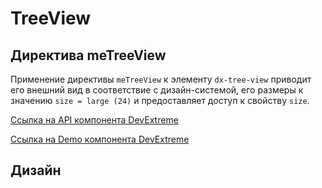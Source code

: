 
<Meta name="TreeView Documentation" of={treeViewStories} />

# TreeView

## Директива meTreeView

Применение директивы `meTreeView` к элементу `dx-tree-view` приводит его внешний вид в соответствие с дизайн-системой, его размеры к значению `size = large (24)` и предоставляет доступ к свойству `size`.

[Ссылка на API компонента DevExtreme](https://js.devexpress.com/Angular/Documentation/ApiReference/UI_Components/dxTreeView/)

[Ссылка на Demo компонента DevExtreme](https://js.devexpress.com/Angular/Demos/WidgetsGallery/Demo/TreeView/Basics/MaterialBlueLight/)

<Canvas of={treeViewStories.Default} />
<Controls of={treeViewStories.Default} />
<Source of={treeViewStories.Default} dark />

## Дизайн

<Figma
  height="50%"
  collapsable
  defaultCollapsed
  url="https://www.figma.com/design/S2KXryEyWLA9cplaicYrVn/Components?node-id=607-7610&node-type=canvas&t=MxuwBk9yX1p7sXoU-0"
/>
